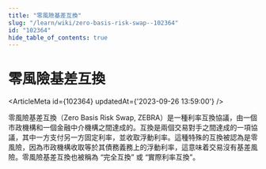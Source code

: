 ```yaml
---
title: "零風險基差互換"
slug: "/learn/wiki/zero-basis-risk-swap--102364"
id: "102364"
hide_table_of_contents: true
---
```



# 零風險基差互換

<ArticleMeta id={102364} updatedAt={'2023-09-26 13:59:00'} />
<div className='border-solid border-b border-t-0 my-4 border-[var(--ifm-color-gray-300)]' />

零風險基差互換（Zero Basis Risk Swap, ZEBRA）是一種利率互換協議，由一個市政機構和一個金融中介機構之間達成的。互換是兩個交易對手之間達成的一項協議，其中一方支付另一方固定利率，並收取浮動利率。這種特殊的互換被認為是零風險，因為市政機構收取等於其債務義務上的浮動利率，這意味着交易沒有基差風險。零風險基差互換也被稱為 “完全互換” 或 “實際利率互換”。
